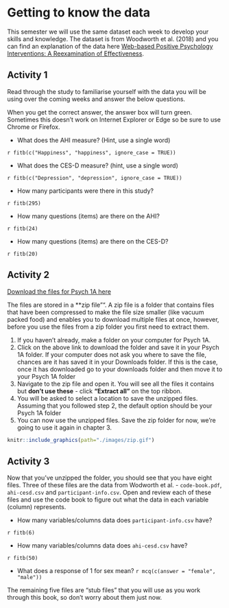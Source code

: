 
# Getting to know the data

This semester we will use the same dataset each week to develop your skills and knowledge. The dataset is from Woodworth et al. (2018)  and you can find an explanation of the data here [Web-based Positive Psychology Interventions: A Reexamination of Effectiveness](https://openpsychologydata.metajnl.com/articles/10.5334/jopd.35/).

## Activity 1

Read through the study to familiarise yourself with the data you will be using over the coming weeks and answer the below questions.

When you get the correct answer, the answer box will turn green. Sometimes this doesn't work on Internet Explorer or Edge so be sure to use Chrome or Firefox.

* What does the AHI measure? (Hint, use a single word)

`r fitb(c("Happiness", "happiness", ignore_case = TRUE))` 

* What does the CES-D measure? (hint, use a single word)

`r fitb(c("Depression", "depression", ignore_case = TRUE))`

* How many participants were there in this study?

`r fitb(295)`

* How many questions (items) are there on the AHI?

`r fitb(24)`

* How many questions (items) are there on the CES-D?

`r fitb(20)`

## Activity 2

<a href="files/1a_files.zip" download>Download the files for Psych 1A here</a>

The files are stored in a **zip file"". A zip file is a folder that contains files that have been compressed to make the file size smaller (like vacuum packed food) and enables you to download multiple files at once, however, before you use the files from a zip folder you first need to extract them.

1. If you haven't already, make a folder on your computer for Psych 1A.
2. Click on the above link to download the folder and save it in your Psych 1A folder. If your computer does not ask you where to save the file, chances are it has saved it in your Downloads folder. If this is the case, once it has downloaded go to your downloads folder and then move it to your Psych 1A folder
3. Navigate to the zip file and open it. You will see all the files it contains but **don't use these** - click **"Extract all"** on the top ribbon.
4. You will be asked to select a location to save the unzipped files. Assuming that you followed step 2, the default option should be your Psych 1A folder
5. You can now use the unzipped files. Save the zip folder for now, we're going to use it again in chapter 3.


```r
knitr::include_graphics(path="./images/zip.gif")
```

## Activity 3

Now that you've unzipped the folder, you should see that you have eight files. Three of these files are the data from Wodworth et al. -  `code-book.pdf`, `ahi-cesd.csv` and `participant-info.csv`. Open and review each of these files and use the code book to figure out what the data in each variable (column) represents.

* How many variables/columns data does `participant-info.csv` have?

`r fitb(6)`

* How many variables/columns data does `ahi-cesd.csv` have?

`r fitb(50)`

* What does a response of 1 for sex mean? `r mcq(c(answer = "female", "male"))`

The remaining five files are "stub files" that you will use as you work through this book, so don't worry about them just now. 